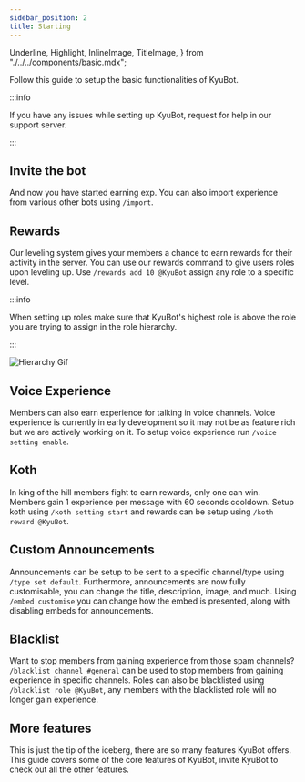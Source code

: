 ```yaml
---
sidebar_position: 2
title: Starting
---
```

  Underline,
  Highlight,
  InlineImage,
  TitleImage,
} from "./../../components/basic.mdx";

Follow this guide to setup the basic functionalities of KyuBot.
<Underline />

:::info

If you have any issues while setting up KyuBot, request for help in our <Highlight color="#69d9a1" url="https://discord.com/invite/bnkaWnwuVV">support server</Highlight>.

:::

## Invite the bot

And now you have started earning exp. You can also import experience from various other bots using `/import`.

## Rewards

Our leveling system gives your members a chance to earn rewards for their activity in the server. You can use our rewards command to give users roles upon leveling up. Use `/rewards add 10 @KyuBot` assign any role to a specific level.

:::info

When setting up roles make sure that KyuBot's highest role is above the role you are trying to assign in the role hierarchy.

:::

![Hierarchy Gif](https://media.discordapp.net/attachments/932069176007331900/932074434142011482/Hierarchy.gif)

## Voice Experience

Members can also earn experience for talking in voice channels. Voice experience is currently in early development so it may not be as feature rich but we are actively working on it. To setup voice experience run `/voice setting enable`.

## Koth

In king of the hill members fight to earn rewards, only one can win. Members gain 1 experience per message with 60 seconds cooldown. Setup koth using `/koth setting start` and rewards can be setup using `/koth reward @KyuBot`.

## Custom Announcements

Announcements can be setup to be sent to a specific channel/type using `/type set default`. Furthermore, announcements are now fully customisable, you can change the title, description, image, and much. Using `/embed customise` you can change how the embed is presented, along with disabling embeds for announcements.

## Blacklist

Want to stop members from gaining experience from those spam channels? `/blacklist channel #general` can be used to stop members from gaining experience in specific channels. Roles can also be blacklisted using `/blacklist role @KyuBot`, any members with the blacklisted role will no longer gain experience.

## <Highlight color="#F28C28" >More features</Highlight>

This is just the tip of the iceberg, there are so many features KyuBot offers. This guide covers some of the core features of KyuBot, <Highlight color="#69d9a1" url="https://discord.com/api/oauth2/authorize?client_id=932319321559015526&permissions=8&scope=bot%20applications.commands">invite</Highlight> KyuBot to check out all the other features. 